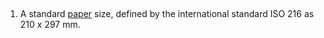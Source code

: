 =={{En}}==
# A standard [[paper]] size, defined by the international standard ISO 216 as 210 x 297 mm.